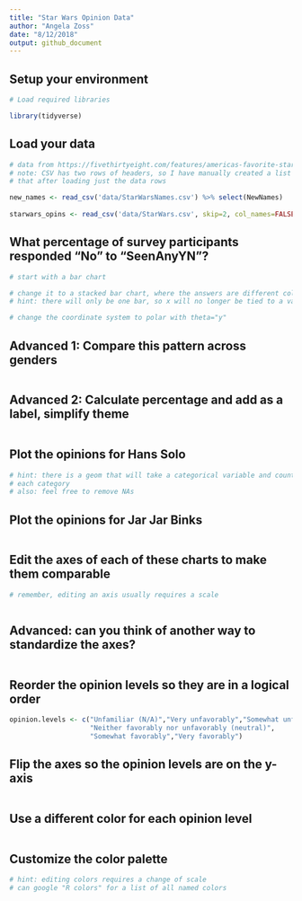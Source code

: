 ```yaml
---
title: "Star Wars Opinion Data"
author: "Angela Zoss"
date: "8/12/2018"
output: github_document
---
```


## Setup your environment

```r

# Load required libraries

library(tidyverse)

```

## Load your data

```r

# data from https://fivethirtyeight.com/features/americas-favorite-star-wars-movies-and-least-favorite-characters/
# note: CSV has two rows of headers, so I have manually created a list of headers and am adding
# that after loading just the data rows

new_names <- read_csv('data/StarWarsNames.csv') %>% select(NewNames)
  
starwars_opins <- read_csv('data/StarWars.csv', skip=2, col_names=FALSE) %>% setNames(unlist(new_names))

```

## What percentage of survey participants responded "No" to "SeenAnyYN"?

```r

# start with a bar chart


```


```r

# change it to a stacked bar chart, where the answers are different colors
# hint: there will only be one bar, so x will no longer be tied to a variable


```

```r

# change the coordinate system to polar with theta="y"


```

## Advanced 1: Compare this pattern across genders

```r



```

## Advanced 2: Calculate percentage and add as a label, simplify theme

```r



```



## Plot the opinions for Hans Solo

```r

# hint: there is a geom that will take a categorical variable and count the data points in
# each category
# also: feel free to remove NAs


```

## Plot the opinions for Jar Jar Binks

```r


```

## Edit the axes of each of these charts to make them comparable

```r

# remember, editing an axis usually requires a scale



```

## Advanced: can you think of another way to standardize the axes?

```r



```

## Reorder the opinion levels so they are in a logical order

```r

opinion.levels <- c("Unfamiliar (N/A)","Very unfavorably","Somewhat unfavorably",
                    "Neither favorably nor unfavorably (neutral)",
                    "Somewhat favorably","Very favorably")


```

## Flip the axes so the opinion levels are on the y-axis

```r


```

## Use a different color for each opinion level

```r


```

## Customize the color palette

```r

# hint: editing colors requires a change of scale
# can google "R colors" for a list of all named colors



```
